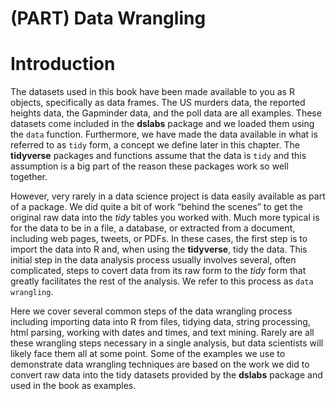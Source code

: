 # (PART) Data Wrangling {-}

# Introduction

The datasets used in this book have been made available to you as R objects, specifically as data frames. The US murders data, the reported heights data, the Gapminder data, and the poll data are all examples. These datasets come included in the __dslabs__ package and we loaded them using the `data` function. Furthermore, we have made the data available in what is referred to as `tidy` form, a concept we define later in this chapter. The __tidyverse__ packages and functions assume that the data is `tidy` and this assumption is a big part of the reason these packages work so well together. 

However, very rarely in a data science project is data easily available as part of a package. We did quite a bit of work "behind the scenes" to get the original raw data into the _tidy_ tables you worked with. Much more typical is for the data to be in a file, a database, or extracted from a document, including web pages, tweets, or PDFs. In these cases, the first step is to import the data into R and, when using the __tidyverse__, tidy the data. This initial step in the data analysis process usually involves several, often complicated, steps to covert data from its raw form to the _tidy_ form that greatly facilitates the rest of the analysis. We refer to this process as `data wrangling`.

Here we cover several common steps of the data wrangling process including importing data into R from files, tidying data, string processing, html parsing, working with dates and times, and text mining. Rarely are all these wrangling steps necessary in a single analysis, but data scientists will likely face them all at some point. Some of the examples we use to demonstrate data wrangling techniques are based on the work we did to convert raw data into the tidy datasets provided by the __dslabs__ package and used in the book as examples.


